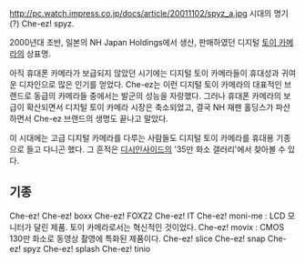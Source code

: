 http://pc.watch.impress.co.jp/docs/article/20011102/spyz_a.jpg
시대의 명기(?) Che-ez! spyz.

2000년대 초반, 일본의 NH Japan Holdings에서 생산, 판매하였던 디지털 [[토이 카메라]]의 상표명.

아직 휴대폰 카메라가 보급되지 않았던 시기에는 디지털 토이 카메라들이 휴대성과 귀여운 디자인으로 많은 인기를 얻었다. Che-ez는 이런 디지털 토이 카메라의 대표적인 브랜드로 동급의 카메라들 중에서는 발군의 성능을 자랑했다. 그러나 휴대폰 카메라의 보급이 확산되면서 디지털 토이 카메라 시장은 축소되었고, 결국 NH 재팬 홀딩스가 파산하면서 Che-ez 브랜드의 생명도 끝나고 말았다.

이 시대에는 고급 디지털 카메라를 다루는 사람들도 디지털 토이 카메라를 휴대용 기종으로 들고 다니곤 했다. 그 흔적은 [[디시인사이드]]의 '35만 화소 갤러리'에서 찾아볼 수 있다.

== 기종 ==
Che-ez!
Che-ez! boxx
Che-ez! FOXZ2
Che-ez! IT
Che-ez! moni-me : LCD 모니터가 달린 제품. 토이 카메라로서는 혁신적인 것이었다.
Che-ez! movix : CMOS 130만 화소로 동영상 촬영에 특화된 제품이다.
Che-ez! slice
Che-ez! snap
Che-ez! spyz
Che-ez! splash
Che-ez! tinio
